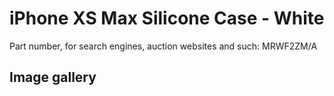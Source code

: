 
# iPhone XS Max Silicone Case - White

Part number, for search engines, auction websites and such: MRWF2ZM/A

## Image gallery

<div style={{ width: "768px" }}>
  <GalleryComponent
    images={[
      {
        original: "/everysource/MRWF2.webp",
        thumbnail: "/everypreview/MRWF2.webp",
      },
      {
        original: "/everysource/MRWF2_AV1_GOLD.webp",
        thumbnail: "/everypreview/MRWF2_AV1_GOLD.webp",
      },
      {
        original: "/everysource/MRWF2_AV1_SILVER.webp",
        thumbnail: "/everypreview/MRWF2_AV1_SILVER.webp",
      },
      {
        original: "/everysource/MRWF2_AV1_SPACE_GRAY.webp",
        thumbnail: "/everypreview/MRWF2_AV1_SPACE_GRAY.webp",
      },
      {
        original: "/everysource/MRWF2_AV2.webp",
        thumbnail: "/everypreview/MRWF2_AV2.webp",
      }
    ]}
  />
</div>